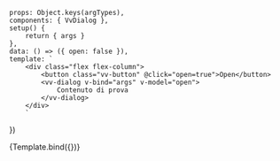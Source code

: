 

<Meta title="Components/Dialog" component={VvDialog} />

	props: Object.keys(argTypes),
	components: { VvDialog },
	setup() {
		return { args }
	},
	data: () => ({ open: false }),
	template: `
		<div class="flex flex-column">
			<button class="vv-button" @click="open=true">Open</button>
            <vv-dialog v-bind="args" v-model="open">
                Contenuto di prova
            </vv-dialog>
		</div>
        `
})

<Canvas>
	<Story name="Dialog" args={{ id: 'dialog' }}>
		{Template.bind({})}
	</Story>
</Canvas>
